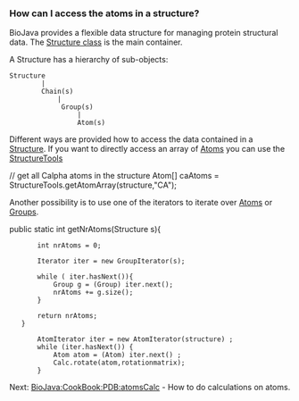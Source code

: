 ===How can I access the atoms in a structure?===

BioJava provides a flexible data structure for managing protein structural data. The 
[http://www.biojava.org/docs/api16/org/biojava/bio/structure/Structure.html Structure class]
is the main container. 

A Structure has a hierarchy of sub-objects:

<pre>
Structure
        |
        Chain(s)
            |
             Group(s)
                 |
                 Atom(s)
</pre>

Different ways are provided how to access the data contained in a [http://www.biojava.org/docs/api16/org/biojava/bio/structure/Structure.html Structure].
If you want to directly access an array of [http://www.biojava.org/docs/api16/org/biojava/bio/structure/Atom.html Atoms] you can use the [http://www.biojava.org/docs/api16/org/biojava/bio/structure/StructureTools.html StructureTools]

<java>

// get all Calpha atoms in the structure
Atom[] caAtoms = StructureTools.getAtomArray(structure,"CA");

</java>


Another possibility is to use one of the iterators to iterate over [http://www.biojava.org/docs/api16/org/biojava/bio/structure/Atom.html Atoms] or [http://www.biojava.org/docs/api16/org/biojava/bio/structure/Group.html Groups].

<java>
public static int getNrAtoms(Structure s){
       
        int nrAtoms = 0;
        
        Iterator iter = new GroupIterator(s);
        
        while ( iter.hasNext()){
            Group g = (Group) iter.next();
            nrAtoms += g.size();
        }
        
        return nrAtoms;
    }
</java>

<java>
        AtomIterator iter = new AtomIterator(structure) ;
        while (iter.hasNext()) {
            Atom atom = (Atom) iter.next() ;
            Calc.rotate(atom,rotationmatrix);
        }
</java>

Next: [[BioJava:CookBook:PDB:atomsCalc]] - How to do calculations on atoms.